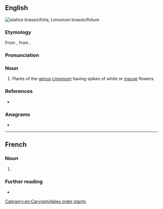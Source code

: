 {{also|Statice}}
==English==
[[File:Limonium brassicifolium kz1.JPG|thumb|'''statice''' brassicifolia, ''Limonium brassicifolium'']]
{{wikipedia|Limonium}}
{{wikispecies|Limonium}}

===Etymology===
From {{bor|en|la|staticē}}, from {{der|en|grc|στατικός||standing still}}.

===Pronunciation===
{{rfp|en}}

===Noun===
{{en-noun}}

# Plants of the [[genus]] ''[[Limonium]]'' having spikes of white or [[mauve]] flowers.

===References===
* {{R:OED Online|statice|n|189289|December 2012}}

===Anagrams===
* {{anagrams|en|a=aceistt|catties|etacist}}

[[Category:en:Caryophyllales order plants]]
----
==French==

===Noun===
{{fr-noun|m}}

# {{l|en|stative}}

===Further reading===
* {{R:TLFi}}

{{C|fr|Plants}}